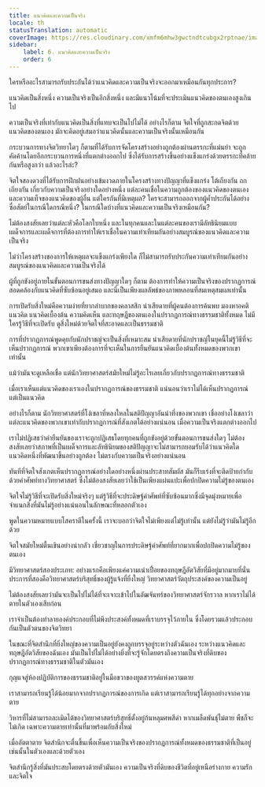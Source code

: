 ```yaml
---
title: แนวคิดและความเป็นจริง
locale: th
statusTranslation: automatic
coverImage: https://res.cloudinary.com/xmfm6mhw3gwctndtcubgx2rptnae/image/upload/v1741354419/small_cover_la_gran_rebelion_28716e29d2.webp
sidebar:
    label: 6. แนวคิดและความเป็นจริง
    order: 6
---
```

ใครหรืออะไรสามารถรับประกันได้ว่าแนวคิดและความเป็นจริงจะออกมาเหมือนกันทุกประการ?

แนวคิดเป็นสิ่งหนึ่ง ความเป็นจริงเป็นอีกสิ่งหนึ่ง และมีแนวโน้มที่จะประเมินแนวคิดของตนเองสูงเกินไป

ความเป็นจริงที่เท่ากับแนวคิดเป็นสิ่งที่แทบจะเป็นไปไม่ได้ อย่างไรก็ตาม จิตใจที่ถูกสะกดจิตด้วยแนวคิดของตนเอง มักจะคิดอยู่เสมอว่าแนวคิดนั้นและความเป็นจริงนั้นเหมือนกัน

กระบวนการทางจิตวิทยาใดๆ ก็ตามที่ได้รับการจัดโครงสร้างอย่างถูกต้องผ่านตรรกะที่แม่นยำ จะถูกคัดค้านโดยอีกกระบวนการหนึ่งที่แตกต่างออกไป ซึ่งได้รับการสร้างขึ้นอย่างแข็งแกร่งด้วยตรรกะที่คล้ายกันหรือสูงกว่า แล้วอะไรล่ะ?

จิตใจสองดวงที่ได้รับการฝึกฝนอย่างเข้มงวดภายในโครงสร้างทางปัญญาที่แข็งแกร่ง โต้เถียงกัน ถกเถียงกัน เกี่ยวกับความเป็นจริงอย่างใดอย่างหนึ่ง แต่ละคนเชื่อในความถูกต้องของแนวคิดของตนเองและความเท็จของแนวคิดของผู้อื่น แต่ใครกันที่มีเหตุผล? ใครจะสามารถออกจากผู้ค้ำประกันได้อย่างซื่อสัตย์ในกรณีใดกรณีหนึ่ง? ในกรณีใดบ้างที่แนวคิดและความเป็นจริงเหมือนกัน?

ไม่ต้องสงสัยเลยว่าแต่ละหัวคือโลกใบหนึ่ง และในทุกคนและในแต่ละคนของเรามีลัทธินิยมแบบเผด็จการและเผด็จการที่ต้องการทำให้เราเชื่อในความเท่าเทียมกันอย่างสมบูรณ์ของแนวคิดและความเป็นจริง

ไม่ว่าโครงสร้างของการให้เหตุผลจะแข็งแกร่งเพียงใด ก็ไม่สามารถรับประกันความเท่าเทียมกันอย่างสมบูรณ์ของแนวคิดและความเป็นจริงได้

ผู้ที่ถูกขังอยู่ภายในขั้นตอนการขนส่งทางปัญญาใดๆ ก็ตาม ต้องการทำให้ความเป็นจริงของปรากฏการณ์สอดคล้องกับแนวคิดที่ซับซ้อนอยู่เสมอ และนี่เป็นเพียงผลลัพธ์ของภาพหลอนที่สมเหตุสมผลเท่านั้น

การเปิดรับสิ่งใหม่คือความง่ายที่ยากลำบากของคลาสสิก น่าเสียดายที่ผู้คนต้องการค้นพบ มองหาอคติ แนวคิด แนวคิดเบื้องต้น ความคิดเห็น และทฤษฎีของตนเองในปรากฏการณ์ทางธรรมชาติทั้งหมด ไม่มีใครรู้วิธีที่จะเปิดรับ ดูสิ่งใหม่ด้วยจิตใจที่สะอาดและเป็นธรรมชาติ

การที่ปรากฏการณ์พูดคุยกับนักปราชญ์จะเป็นสิ่งที่เหมาะสม น่าเสียดายที่นักปราชญ์ในยุคนี้ไม่รู้วิธีที่จะเห็นปรากฏการณ์ พวกเขาเพียงต้องการที่จะเห็นในการยืนยันแนวคิดเบื้องต้นทั้งหมดของพวกเขาเท่านั้น

แม้ว่ามันจะดูเหลือเชื่อ แต่นักวิทยาศาสตร์สมัยใหม่ไม่รู้อะไรเลยเกี่ยวกับปรากฏการณ์ทางธรรมชาติ

เมื่อเราเห็นแต่แนวคิดของเราเองในปรากฏการณ์ของธรรมชาติ แน่นอนว่าเราไม่ได้เห็นปรากฏการณ์ แต่เป็นแนวคิด

อย่างไรก็ตาม นักวิทยาศาสตร์ที่โง่เขลาที่หลงใหลในสติปัญญาอันน่าทึ่งของพวกเขา เชื่ออย่างโง่เขลาว่าแต่ละแนวคิดของพวกเขาเท่ากับปรากฏการณ์ที่สังเกตได้อย่างแน่นอน เมื่อความเป็นจริงแตกต่างออกไป

เราไม่ปฏิเสธว่าคำยืนยันของเราจะถูกปฏิเสธโดยทุกคนที่ถูกขังอยู่ด้วยขั้นตอนการขนส่งใดๆ ไม่ต้องสงสัยเลยว่าสภาพที่เป็นเผด็จการและลัทธินิยมของสติปัญญาจะไม่สามารถยอมรับได้ว่าแนวคิดใดแนวคิดหนึ่งที่พัฒนาขึ้นอย่างถูกต้อง ไม่ตรงกับความเป็นจริงอย่างแน่นอน

ทันทีที่จิตใจสังเกตเห็นปรากฏการณ์อย่างใดอย่างหนึ่งผ่านประสาทสัมผัส มันก็รีบเร่งที่จะติดป้ายกำกับด้วยคำศัพท์ทางวิทยาศาสตร์ ซึ่งไม่ต้องสงสัยเลยว่าใช้เป็นเพียงแผ่นแปะเพื่อปกปิดความไม่รู้ของตนเอง

จิตใจไม่รู้วิธีที่จะเปิดรับสิ่งใหม่จริงๆ แต่รู้วิธีที่จะประดิษฐ์คำศัพท์ที่ซับซ้อนมากซึ่งมีจุดมุ่งหมายเพื่อจำแนกสิ่งที่มันไม่รู้อย่างแน่นอนในลักษณะที่หลอกตัวเอง

พูดในความหมายแบบโสคราตีในครั้งนี้ เราจะบอกว่าจิตใจไม่เพียงแต่ไม่รู้เท่านั้น แต่ยังไม่รู้ว่ามันไม่รู้อีกด้วย

จิตใจสมัยใหม่ตื้นเขินอย่างน่ากลัว เชี่ยวชาญในการประดิษฐ์คำศัพท์ที่ยากมากเพื่อปกปิดความไม่รู้ของตนเอง

มีวิทยาศาสตร์สองประเภท: อย่างแรกคือเพียงแค่ความเน่าเปื่อยของทฤษฎีอัตวิสัยที่มีอยู่มากมายที่นั่น ประการที่สองคือวิทยาศาสตร์บริสุทธิ์ของผู้รู้แจ้งที่ยิ่งใหญ่ วิทยาศาสตร์วัตถุประสงค์ของความเป็นอยู่

ไม่ต้องสงสัยเลยว่ามันจะเป็นไปไม่ได้ที่จะเจาะเข้าไปในอัฒจันทร์ของวิทยาศาสตร์จักรวาล หากเราไม่ได้ตายในตัวเองเสียก่อน

เราจำเป็นต้องทำลายองค์ประกอบที่ไม่พึงประสงค์ทั้งหมดที่เราบรรจุไว้ภายใน ซึ่งโดยรวมแล้วประกอบกันเป็นตัวตนของจิตวิทยา

ในขณะที่จิตสำนึกที่ยิ่งใหญ่ของความเป็นอยู่ยังคงถูกบรรจุอยู่ระหว่างตัวฉันเอง ระหว่างแนวคิดและทฤษฎีอัตวิสัยของฉันเอง มันเป็นไปไม่ได้อย่างยิ่งที่จะรู้จักโดยตรงถึงความเป็นจริงที่ดิบของปรากฏการณ์ทางธรรมชาติในตัวมันเอง

กุญแจสู่ห้องปฏิบัติการของธรรมชาติอยู่ในมือขวาของทูตสวรรค์แห่งความตาย

เราสามารถเรียนรู้ได้น้อยมากจากปรากฏการณ์ของการเกิด แต่เราสามารถเรียนรู้ได้ทุกอย่างจากความตาย

วิหารที่ไม่สามารถละเมิดได้ของวิทยาศาสตร์บริสุทธิ์ตั้งอยู่ก้นหลุมศพสีดำ หากเมล็ดพันธุ์ไม่ตาย พืชก็จะไม่เกิด เฉพาะความตายเท่านั้นที่มาพร้อมกับสิ่งใหม่

เมื่ออัตตาตาย จิตสำนึกจะตื่นขึ้นเพื่อเห็นความเป็นจริงของปรากฏการณ์ทั้งหมดของธรรมชาติที่เป็นอยู่เช่นนั้นในตัวเองและด้วยตัวเอง

จิตสำนึกรู้สิ่งที่มันประสบโดยตรงด้วยตัวมันเอง ความเป็นจริงที่ดิบของชีวิตที่อยู่เหนือร่างกาย ความรัก และจิตใจ

